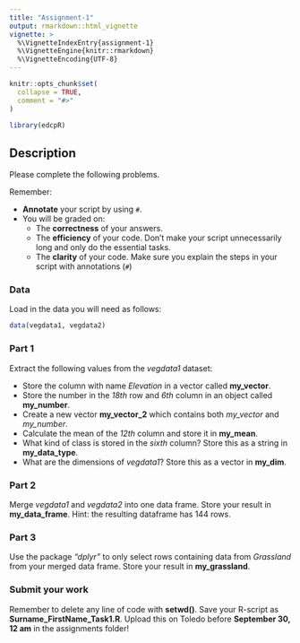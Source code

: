 ```yaml
---
title: "Assignment-1"
output: rmarkdown::html_vignette
vignette: >
  %\VignetteIndexEntry{assignment-1}
  %\VignetteEngine{knitr::rmarkdown}
  %\VignetteEncoding{UTF-8}
---
```


```r
knitr::opts_chunk$set(
  collapse = TRUE,
  comment = "#>"
)

library(edcpR)

```

## Description

Please complete the following problems.

Remember:

- **Annotate** your script by using `#`.
- You will be graded on:
  - The **correctness** of your answers.
  - The **efficiency** of your code. Don't make your script unnecessarily long and only do the essential tasks.
  - The **clarity** of your code. Make sure you explain the steps in your script with annotations (`#`)

### Data

Load in the data you will need as follows:

```r
data(vegdata1, vegdata2)
```



### Part 1

Extract the following values from the *vegdata1* dataset: 

- Store the column with name *Elevation* in a vector called **my_vector**.
- Store the number in the *18th* row and *6th* column in an object called **my_number**.
- Create a new vector **my_vector_2** which contains both *my_vector* and *my_number*.
- Calculate the mean of the *12th* column and store it in **my_mean**.
- What kind of class is stored in the *sixth* column? Store this as a string in **my_data_type**.
- What are the dimensions of *vegdata1*? Store this as a vector in **my_dim**.

### Part 2

Merge *vegdata1* and *vegdata2* into one data frame. Store your result in **my_data_frame**. Hint: the resulting dataframe has 144 rows.

### Part 3

Use the package *"dplyr"* to only select rows containing data from *Grassland* from your merged data frame. Store your result in **my_grassland**. 

### Submit your work

Remember to delete any line of code with **setwd()**. Save your R-script as **Surname_FirstName_Task1.R**. Upload this on Toledo before **September 30, 12 am** in the assignments folder!
